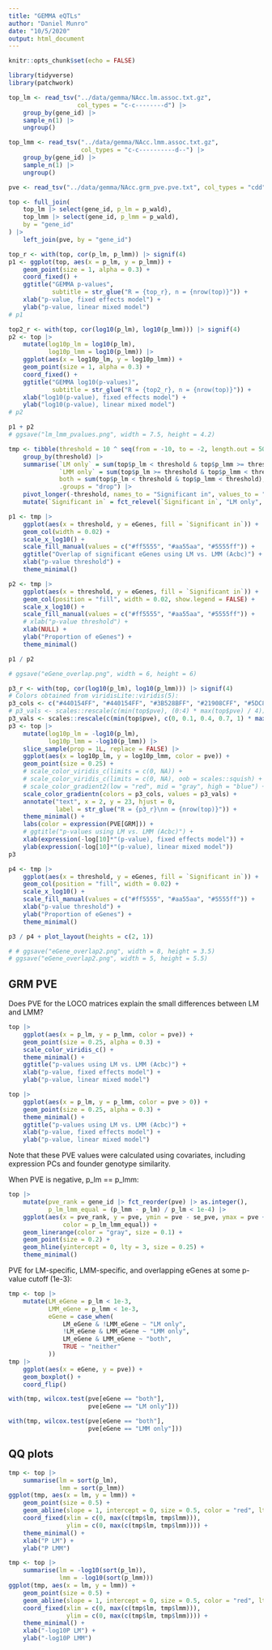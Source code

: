 ```yaml
---
title: "GEMMA eQTLs"
author: "Daniel Munro"
date: "10/5/2020"
output: html_document
---
```


```r
knitr::opts_chunk$set(echo = FALSE)

library(tidyverse)
library(patchwork)
```

```r
top_lm <- read_tsv("../data/gemma/NAcc.lm.assoc.txt.gz",
                   col_types = "c-c--------d") |>
    group_by(gene_id) |>
    sample_n(1) |>
    ungroup()

top_lmm <- read_tsv("../data/gemma/NAcc.lmm.assoc.txt.gz",
                    col_types = "c-c----------d--") |>
    group_by(gene_id) |>
    sample_n(1) |>
    ungroup()

pve <- read_tsv("../data/gemma/NAcc.grm_pve.pve.txt", col_types = "cdd")

top <- full_join(
    top_lm |> select(gene_id, p_lm = p_wald),
    top_lmm |> select(gene_id, p_lmm = p_wald),
    by = "gene_id"
) |>
    left_join(pve, by = "gene_id")
```

```r
top_r <- with(top, cor(p_lm, p_lmm)) |> signif(4)
p1 <- ggplot(top, aes(x = p_lm, y = p_lmm)) +
    geom_point(size = 1, alpha = 0.3) +
    coord_fixed() +
    ggtitle("GEMMA p-values",
            subtitle = str_glue("R = {top_r}, n = {nrow(top)}")) +
    xlab("p-value, fixed effects model") +
    ylab("p-value, linear mixed model")
# p1

top2_r <- with(top, cor(log10(p_lm), log10(p_lmm))) |> signif(4)
p2 <- top |>
    mutate(log10p_lm = log10(p_lm),
           log10p_lmm = log10(p_lmm)) |>
    ggplot(aes(x = log10p_lm, y = log10p_lmm)) +
    geom_point(size = 1, alpha = 0.3) +
    coord_fixed() +
    ggtitle("GEMMA log10(p-values)",
            subtitle = str_glue("R = {top2_r}, n = {nrow(top)}")) +
    xlab("log10(p-value), fixed effects model") +
    ylab("log10(p-value), linear mixed model")
# p2

p1 + p2
# ggsave("lm_lmm_pvalues.png", width = 7.5, height = 4.2)
```

```r
tmp <- tibble(threshold = 10 ^ seq(from = -10, to = -2, length.out = 500)) |>
    group_by(threshold) |>
    summarise(`LM only` = sum(top$p_lm < threshold & top$p_lmm >= threshold),
              `LMM only` = sum(top$p_lm >= threshold & top$p_lmm < threshold),
              both = sum(top$p_lm < threshold & top$p_lmm < threshold),
              .groups = "drop") |>
    pivot_longer(-threshold, names_to = "Significant in", values_to = "eGenes") |>
    mutate(`Significant in` = fct_relevel(`Significant in`, "LM only", "both", "LMM only"))

p1 <- tmp |>
    ggplot(aes(x = threshold, y = eGenes, fill = `Significant in`)) +
    geom_col(width = 0.02) +
    scale_x_log10() +
    scale_fill_manual(values = c("#ff5555", "#aa55aa", "#5555ff")) +
    ggtitle("Overlap of significant eGenes using LM vs. LMM (Acbc)") +
    xlab("p-value threshold") +
    theme_minimal()

p2 <- tmp |>
    ggplot(aes(x = threshold, y = eGenes, fill = `Significant in`)) +
    geom_col(position = "fill", width = 0.02, show.legend = FALSE) +
    scale_x_log10() +
    scale_fill_manual(values = c("#ff5555", "#aa55aa", "#5555ff")) +
    # xlab("p-value threshold") +
    xlab(NULL) +
    ylab("Proportion of eGenes") +
    theme_minimal()

p1 / p2

# ggsave("eGene_overlap.png", width = 6, height = 6)
```

```r
p3_r <- with(top, cor(log10(p_lm), log10(p_lmm))) |> signif(4)
# Colors obtained from viridisLite::viridis(5):
p3_cols <- c("#440154FF", "#440154FF", "#3B528BFF", "#21908CFF", "#5DC863FF", "#FDE725FF")
# p3_vals <- scales::rescale(c(min(top$pve), (0:4) * max(top$pve) / 4))
p3_vals <- scales::rescale(c(min(top$pve), c(0, 0.1, 0.4, 0.7, 1) * max(top$pve)))
p3 <- top |>
    mutate(log10p_lm = -log10(p_lm),
           log10p_lmm = -log10(p_lmm)) |>
    slice_sample(prop = 1L, replace = FALSE) |>
    ggplot(aes(x = log10p_lm, y = log10p_lmm, color = pve)) +
    geom_point(size = 0.25) +
    # scale_color_viridis_c(limits = c(0, NA)) +
    # scale_color_viridis_c(limits = c(0, NA), oob = scales::squish) +
    # scale_color_gradient2(low = "red", mid = "gray", high = "blue") +
    scale_color_gradientn(colors = p3_cols, values = p3_vals) +
    annotate("text", x = 2, y = 23, hjust = 0,
             label = str_glue("R = {p3_r}\nn = {nrow(top)}")) +
    theme_minimal() +
    labs(color = expression(PVE[GRM])) +
    # ggtitle("p-values using LM vs. LMM (Acbc)") +
    xlab(expression(-log[10]*"(p-value), fixed effects model")) +
    ylab(expression(-log[10]*"(p-value), linear mixed model"))
p3

p4 <- tmp |>
    ggplot(aes(x = threshold, y = eGenes, fill = `Significant in`)) +
    geom_col(position = "fill", width = 0.02) +
    scale_x_log10() +
    scale_fill_manual(values = c("#ff5555", "#aa55aa", "#5555ff")) +
    xlab("p-value threshold") +
    ylab("Proportion of eGenes") +
    theme_minimal()

p3 / p4 + plot_layout(heights = c(2, 1))

# # ggsave("eGene_overlap2.png", width = 8, height = 3.5)
# ggsave("eGene_overlap2.png", width = 5, height = 5.5)
```

## GRM PVE

Does PVE for the LOCO matrices explain the small differences between LM and LMM?

```r
top |>
    ggplot(aes(x = p_lm, y = p_lmm, color = pve)) +
    geom_point(size = 0.25, alpha = 0.3) +
    scale_color_viridis_c() +
    theme_minimal() +
    ggtitle("p-values using LM vs. LMM (Acbc)") +
    xlab("p-value, fixed effects model") +
    ylab("p-value, linear mixed model")

top |>
    ggplot(aes(x = p_lm, y = p_lmm, color = pve > 0)) +
    geom_point(size = 0.25, alpha = 0.3) +
    theme_minimal() +
    ggtitle("p-values using LM vs. LMM (Acbc)") +
    xlab("p-value, fixed effects model") +
    ylab("p-value, linear mixed model")
```

Note that these PVE values were calculated using covariates, including expression PCs and founder genotype similarity.

When PVE is negative, p_lm == p_lmm:

```r
top |>
    mutate(pve_rank = gene_id |> fct_reorder(pve) |> as.integer(),
           p_lm_lmm_equal = (p_lmm - p_lm) / p_lm < 1e-4) |>
    ggplot(aes(x = pve_rank, y = pve, ymin = pve - se_pve, ymax = pve + se_pve,
               color = p_lm_lmm_equal)) +
    geom_linerange(color = "gray", size = 0.1) +
    geom_point(size = 0.2) +
    geom_hline(yintercept = 0, lty = 3, size = 0.25) +
    theme_minimal()
```

PVE for LM-specific, LMM-specific, and overlapping eGenes at some p-value cutoff (1e-3):

```r
tmp <- top |>
    mutate(LM_eGene = p_lm < 1e-3,
           LMM_eGene = p_lmm < 1e-3,
           eGene = case_when(
               LM_eGene & !LMM_eGene ~ "LM only",
               !LM_eGene & LMM_eGene ~ "LMM only",
               LM_eGene & LMM_eGene ~ "both",
               TRUE ~ "neither"
           ))
tmp |>
    ggplot(aes(x = eGene, y = pve)) +
    geom_boxplot() +
    coord_flip()
```

```r
with(tmp, wilcox.test(pve[eGene == "both"],
                      pve[eGene == "LM only"]))

with(tmp, wilcox.test(pve[eGene == "both"],
                      pve[eGene == "LMM only"]))
```

## QQ plots

```r
tmp <- top |>
    summarise(lm = sort(p_lm),
              lmm = sort(p_lmm))
ggplot(tmp, aes(x = lm, y = lmm)) +
    geom_point(size = 0.5) +
    geom_abline(slope = 1, intercept = 0, size = 0.5, color = "red", lty = 2) +
    coord_fixed(xlim = c(0, max(c(tmp$lm, tmp$lmm))),
                ylim = c(0, max(c(tmp$lm, tmp$lmm)))) +
    theme_minimal() +
    xlab("P LM") +
    ylab("P LMM")

tmp <- top |>
    summarise(lm = -log10(sort(p_lm)),
              lmm = -log10(sort(p_lmm)))
ggplot(tmp, aes(x = lm, y = lmm)) +
    geom_point(size = 0.5) +
    geom_abline(slope = 1, intercept = 0, size = 0.5, color = "red", lty = 2) +
    coord_fixed(xlim = c(0, max(c(tmp$lm, tmp$lmm))),
                ylim = c(0, max(c(tmp$lm, tmp$lmm)))) +
    theme_minimal() +
    xlab("-log10P LM") +
    ylab("-log10P LMM")
```

